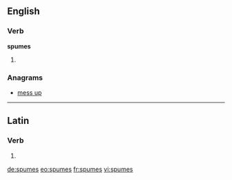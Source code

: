 ==English==

===Verb===
'''spumes'''

# {{en-third-person singular of|spume}}

===Anagrams===
* [[mess up#English|mess up]]

----

==Latin==

===Verb===
{{la-verb-form|spūmēs}}

# {{conjugation of|spumo|spūmō|2|s|pres|act|sub|lang=la}}


[[de:spumes]]
[[eo:spumes]]
[[fr:spumes]]
[[vi:spumes]]